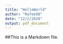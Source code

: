 ---
title: "HelloWorld"
author: "Rafee98"
date: "12/2/2020"
output: pdf_document
---

##This is a Markdown file.
